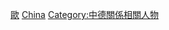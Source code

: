 {{Catnav|頁面分類|地理|国家|按國家分類|各國華人}}
{{Catnav|頁面分類|各種主題的頁面分類|按國家分類|各國華人}}

[[Category:各国华人|歐]]
[[Category:各族群德國人|China]]
[[Category:中德關係相關人物|Category:中德關係相關人物]]